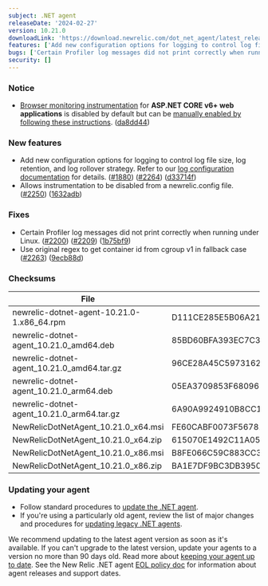 ---
subject: .NET agent
releaseDate: '2024-02-27'
version: 10.21.0
downloadLink: 'https://download.newrelic.com/dot_net_agent/latest_release'
features: ['Add new configuration options for logging to control log file size, log retention and log rollover strategy.','Allows instrumentation to be disabled from a newrelic.config file.']
bugs: ['Certain Profiler log messages did not print correctly when running under Linux.','Use original regex to get container id from cgroup v1 in fallback case.']
security: []
---

### Notice

* [Browser monitoring instrumentation](https://docs.newrelic.com/docs/apm/agents/net-agent/other-features/browser-monitoring-net-agent) for **ASP.NET CORE v6+ web applications** is disabled by default but can be [manually enabled by following these instructions](https://docs.newrelic.com/docs/apm/agents/net-agent/other-features/browser-monitoring-net-agent/#enable_netcore6plus). ([da8dd44](https://github.com/newrelic/newrelic-dotnet-agent/commit/da8dd446acf2f1a491c213838220294d67e7c1c5))

### New features

* Add new configuration options for logging to control log file size, log retention, and log rollover strategy. Refer to our [log configuration documentation](https://docs.newrelic.com/docs/apm/agents/net-agent/configuration/net-agent-configuration/#log) for details. ([#1880](https://github.com/newrelic/newrelic-dotnet-agent/issues/1880)) ([#2264](https://github.com/newrelic/newrelic-dotnet-agent/issues/2264)) ([d33714f](https://github.com/newrelic/newrelic-dotnet-agent/commit/d33714f066f9cb521e2154cbae0570b84a07dd8d))
* Allows instrumentation to be disabled from a newrelic.config file. ([#2250](https://github.com/newrelic/newrelic-dotnet-agent/issues/2250)) ([1632adb](https://github.com/newrelic/newrelic-dotnet-agent/commit/1632adb94827c159e66fc000cb216caac5d80865))

### Fixes

* Certain Profiler log messages did not print correctly when running under Linux. ([#2200](https://github.com/newrelic/newrelic-dotnet-agent/issues/2200)) ([#2209](https://github.com/newrelic/newrelic-dotnet-agent/issues/2209)) ([1b75bf9](https://github.com/newrelic/newrelic-dotnet-agent/commit/1b75bf95c7b219c7bf310b1a8cd2fa1a95b11768))
* Use original regex to get container id from cgroup v1 in fallback case ([#2263](https://github.com/newrelic/newrelic-dotnet-agent/issues/2263)) ([9ecb88d](https://github.com/newrelic/newrelic-dotnet-agent/commit/9ecb88d5ceb582597937c7ac89a9ab0de6c98cb5))

### Checksums
| File | SHA - 256  Hash |
| ---| ---|
| newrelic-dotnet-agent-10.21.0-1.x86_64.rpm | D111CE285E5B06A21FC69ABB05205555C8E9038736055709ED534642BB8F09BB |
| newrelic-dotnet-agent_10.21.0_amd64.deb | 85BD60BFA393EC7C3113BC38737BCD8EE1C0D63CEC909488AE878D6933D86173 |
| newrelic-dotnet-agent_10.21.0_amd64.tar.gz | 96CE28A45C5973162985DF0C3451426A2520EAC252078F498B7A6F67BB55CF4D |
| newrelic-dotnet-agent_10.21.0_arm64.deb | 05EA3709853F6809699F0151FAE5AAC9854AB177FB5CC6EEE97D8BD7D8ED2EE1 |
| newrelic-dotnet-agent_10.21.0_arm64.tar.gz | 6A90A9924910B8CC1BF76BAE327F5AF4193B23AC052CA639314346EED1F9993E |
| NewRelicDotNetAgent_10.21.0_x64.msi | FE60CABF0073F56781323303C92909C07C2821B7D5828B796EE1DA21AE051CFF |
| NewRelicDotNetAgent_10.21.0_x64.zip | 615070E1492C11A0558F28DA12026BB2CA14A5A47C5692863B1CDCCD5907BA30 |
| NewRelicDotNetAgent_10.21.0_x86.msi | B8FE066C59C883CC3BF637ADF6BC9FA85C603F041AE1B98DD5B7EC2BFD45F7FF |
| NewRelicDotNetAgent_10.21.0_x86.zip | BA1E7DF9BC3DB39500BC755BBCB94F6979DE86BC1EAE1DF79825A90B2AF8ACAD |


### Updating your agent

* Follow standard procedures to [update the .NET agent](/docs/agents/net-agent/installation-configuration/update-net-agent).
* If you're using a particularly old agent, review the list of major changes and procedures for [updating legacy .NET agents](/docs/agents/net-agent/troubleshooting/upgrade-legacy-net-agents).

We recommend updating to the latest agent version as soon as it's available. If you can't upgrade to the latest version, update your agents to a version no more than 90 days old. Read more about [keeping your agent up to date](/docs/new-relic-solutions/new-relic-one/install-configure/update-new-relic-agent).
See the New Relic .NET agent [EOL policy doc](/docs/apm/agents/net-agent/getting-started/net-agent-eol-policy) for information about agent releases and support dates.
